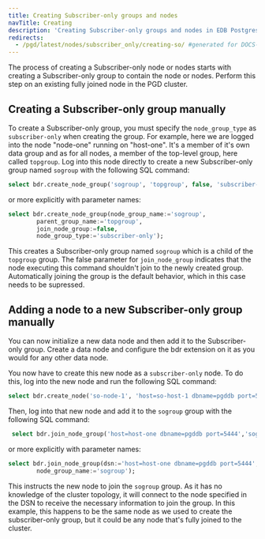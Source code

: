 ```yaml
---
title: Creating Subscriber-only groups and nodes
navTitle: Creating
description: 'Creating Subscriber-only groups and nodes in EDB Postgres Distributed'
redirects:
  - /pgd/latest/nodes/subscriber_only/creating-so/ #generated for DOCS-1247-PGD-6.0-Docs
---
```


The process of creating a Subscriber-only node or nodes starts with creating a Subscriber-only group to contain the node or nodes.
Perform this  step on an existing fully joined node in the PGD cluster.

## Creating a Subscriber-only group manually

To create a Subscriber-only group, you must specify the `node_group_type` as `subscriber-only` when creating the group. For example, here we are logged into the node "node-one" running on "host-one". It's a member of it's own data group and as for all nodes, a member of the top-level group, here called `topgroup`. Log into this node directly to create a new Subscriber-only group named `sogroup` with the following SQL command:

```sql
select bdr.create_node_group('sogroup', 'topgroup', false, 'subscriber-only');
```

or more explicitly with parameter names:

```sql
select bdr.create_node_group(node_group_name:='sogroup',
        parent_group_name:='topgroup',
        join_node_group:=false,
        node_group_type:='subscriber-only');
```

This creates a Subscriber-only group named `sogroup` which is a child of the `topgroup` group. The false parameter for `join_node_group` indicates that the node executing this command shouldn't join to the newly created group. Automatically joining the group is the default behavior, which in this case needs to be supressed.

## Adding a node to a new Subscriber-only group manually

You can now initialize a new data node and then add it to the Subscriber-only group. Create a data node and configure the bdr extension on it as you would for any other data node.

You now have to create this new node as a `subscriber-only` node. To do this, log into the new node and run the following SQL command:

```sql
select bdr.create_node('so-node-1', 'host=so-host-1 dbname=pgddb port=5444', 'subscriber-only');
```

Then, log into that new node and add it to the `sogroup` group with the following SQL command:

```sql
 select bdr.join_node_group('host=host-one dbname=pgddb port=5444','sogroup');
 ```

or more explicitly with parameter names:

```sql
select bdr.join_node_group(dsn:='host=host-one dbname=pgddb port=5444',
        node_group_name:='sogroup');
```

This instructs the new node to join the `sogroup` group. As it has no knowledge of the cluster topology, it will connect to the node specified in the DSN to receive the necessary information to join the group. In this example, this happens to be the same node as we used to create the subscriber-only group, but it could be any node that's fully joined to the cluster.


